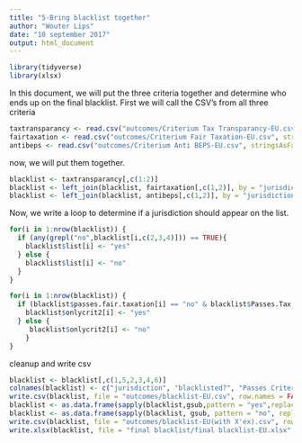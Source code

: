 ---
title: "5-Bring blacklist together"
author: "Wouter Lips"
date: "10 september 2017"
output: html_document
---

```{r}
library(tidyverse)
library(xlsx)
```

In this document, we will put the three criteria together and determine who ends up on the final blacklist. First we will call the CSV's from all three criteria
```{r}
taxtransparancy <- read.csv("outcomes/Criterium Tax Transparancy-EU.csv", stringsAsFactors = FALSE, strip.white = TRUE)
fairtaxation <- read.csv("outcomes/Criterium Fair Taxation-EU.csv", stringsAsFactors = FALSE, strip.white = TRUE)
antibeps <- read.csv("outcomes/Criterium Anti BEPS-EU.csv", stringsAsFactors = FALSE, strip.white = TRUE)

```

now, we will put them together.

```{r}
blacklist <- taxtransparancy[,c(1:2)]
blacklist <- left_join(blacklist, fairtaxation[,c(1,2)], by = "jurisdiction")
blacklist <- left_join(blacklist, antibeps[,c(1,2)], by = "jurisdiction")
```

Now, we write a loop to determine if a jurisdiction should appear on the list.

```{r}
for(i in 1:nrow(blacklist)) {
  if (any(grepl("no",blacklist[i,c(2,3,4)])) == TRUE){
    blacklist$list[i] <- "yes"
  } else {
    blacklist$list[i] <- "no"
  }
}

for(i in 1:nrow(blacklist)) {
  if (blacklist$passes.fair.taxation[i] == "no" & blacklist$Passes.Tax.Transparancy[i] == "yes" & blacklist$Passes.Implementation.of.Anti.Beps.Measures[i] == "yes") {
    blacklist$onlycrit2[i] <- "yes"
  } else {
     blacklist$onlycrit2[i] <- "no" 
    }
}

```
cleanup and write csv
```{r}
blacklist <- blacklist[,c(1,5,2,3,4,6)]
colnames(blacklist) <- c("jurisdiction", "blacklisted?", "Passes Criterion Tax Transparancy", "Passes Criterion Fair Taxation", "Passes Criterion Anti Beps", "Listed solely on criterion two")
write.csv(blacklist, file = "outcomes/blacklist-EU.csv", row.names = FALSE)
blacklist <- as.data.frame(sapply(blacklist,gsub,pattern = "yes",replacement="x"))
blacklist <- as.data.frame(sapply(blacklist, gsub, pattern = "no", replacement=""))
write.csv(blacklist, file = "outcomes/blacklist-EU(with X'ex).csv", row.names = FALSE)
write.xlsx(blacklist, file = "final blacklist/final blacklist-EU.xlsx", sheetName = "Blacklist", row.names = FALSE, col.names = TRUE, append = TRUE, showNA = FALSE)

```


